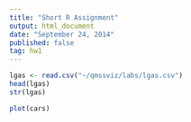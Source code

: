 ```yaml
---
title: "Short R Assignment"
output: html_document
date: "September 24, 2014"
published: false
tag: hw1
---
```


```r
lgas <- read.csv("~/qmssviz/labs/lgas.csv")
head(lgas)
str(lgas)
```


```r
plot(cars)
```

